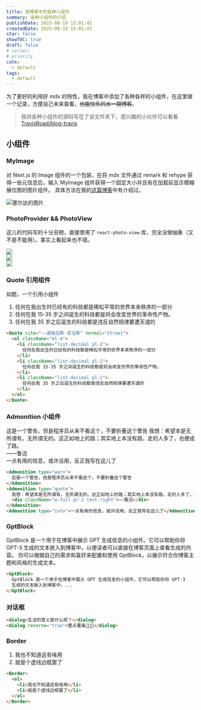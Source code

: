 ```yaml
---
title: 我博客中的各种小组件
summary: 各种小组件的介绍
publishDate: 2023-08-19 15:01:42
createdDate: 2023-08-19 15:01:43
star: false
showTOC: true
draft: false
# series:
# priority
cate:
  - default
tags:
  - default
---
```


为了更好的利用好 mdx 的特性，我在博客中添加了各种各样的小组件，在这里做一个记录，方便自己未来查看，~~也能快乐的水一期博客~~。

> 我将各种小组件的源码写在了该文件夹下，感兴趣的小伙伴可以看看[TravisRoad/blog-travis](https://github.com/TravisRoad/blog-travis/tree/main/components/mdx)

## 小组件

### MyImage

对 Next.js 的 Image 组件的一个包装，在将 mdx 文件通过 remark 和 rehype 获得一些元信息后，输入 MyImage 组件获得一个固定大小并且有在加载前显示模糊展位图的图片组件。
具体方法在我的[这篇博客](/posts/blurred_images_loading_%20nextjs)中有介绍过。

![塞尔达的图片](https://img.travismtg.com/2023/08/fac19d96a8ea6aa4e384802747e19dc2.jpg)

### PhotoProvider && PhotoView

这儿的代码写的十分丑陋，直接使用了 `react-photo-view` 库，完全没做抽象（又不是不能用）。事实上看起来也不错。

<PhotoProvider>
  <div className="relative overflow-auto rounded-lg shadow-lg dark:bg-nord-0 dark:shadow-none">
    <div className="flex w-full snap-x snap-mandatory gap-8 overflow-x-auto py-0">
      <div className="last:pr-[calc (100%-21.5rem)] relative shrink-0 snap-center snap-normal scroll-ml-6 first:pl-6">
        <PhotoView src="https://img.travismtg.com/2023/08/133e297eed9280ee22e0d439f280b8ac.jpg">
          <img
            src="https://img.travismtg.com/2023/08/133e297eed9280ee22e0d439f280b8ac.jpg"
            className="relative w-80 shrink-0 cursor-pointer bg-white shadow-xl sm:w-[45rem]"
            draggable="false"
          />
        </PhotoView>
      </div>
      <div className="last:pr-[calc (100%-21.5rem)] relative shrink-0 snap-center snap-normal scroll-ml-6 first:pl-6">
        <PhotoView src="https://img.travismtg.com/2023/08/ce631387095ab787ec1ee5fb0f2f9fcb.jpg">
          <img
            src="https://img.travismtg.com/2023/08/ce631387095ab787ec1ee5fb0f2f9fcb.jpg"
            className="relative w-80 shrink-0 cursor-pointer bg-white shadow-xl sm:w-[45rem]"
            draggable="false"
          />
        </PhotoView>
      </div>
      <div className="relative shrink-0 snap-center snap-normal scroll-ml-6 first:pl-6 last:pr-6">
        <PhotoView src="https://img.travismtg.com/2023/08/84b208b48743e3270c617b31ee0f5939.png">
          <img
            src="https://img.travismtg.com/2023/08/84b208b48743e3270c617b31ee0f5939.png"
            className="relative w-80 shrink-0 cursor-pointer bg-white shadow-xl sm:w-[45rem]"
            draggable="false"
          />
        </PhotoView>
      </div>
    </div>
  </div>
</PhotoProvider>

### Quote 引用组件

如题，一个引用小组件

<Quote cite="——道格拉斯·亚当斯" normal={true}>
  <ol className="ml-4">
    <li className="list-decimal pl-2">
      任何在我出生时已经有的科技都是稀松平常的世界本来秩序的一部分
    </li>
    <li className="list-decimal pl-2">
      任何在我 15-35 岁之间诞生的科技都是将会改变世界的革命性产物。
    </li>
    <li className="list-decimal pl-2">
      任何在我 35 岁之后诞生的科技都是违反自然规律要遭天谴的
    </li>
  </ol>
</Quote>

```html
<Quote cite="——道格拉斯·亚当斯" normal="{true}">
  <ol className="ml-4">
    <li className="list-decimal pl-2">
      任何在我出生时已经有的科技都是稀松平常的世界本来秩序的一部分
    </li>
    <li className="list-decimal pl-2">
      任何在我 15-35 岁之间诞生的科技都是将会改变世界的革命性产物。
    </li>
    <li className="list-decimal pl-2">
      任何在我 35 岁之后诞生的科技都是违反自然规律要遭天谴的
    </li>
  </ol>
</Quote>
```

### Admonition 小组件

<Admonition type="warn">
  这是一个警告，但是程序员从来不看这个，不要折叠这个警告
</Admonition>
<Admonition type="quote">
  我想：希望本是无所谓有，无所谓无的。这正如地上的路；其实地上本没有路，走的人多了，也便成了路。
  <div className="w-full pr-2 text-right">——鲁迅</div>
</Admonition>
<Admonition type="info">一点有用的信息，或许没用，反正我写在这儿了</Admonition>

```html
<Admonition type="warn">
  这是一个警告，但是程序员从来不看这个，不要折叠这个警告
</Admonition>
<Admonition type="quote">
  我想：希望本是无所谓有，无所谓无的。这正如地上的路；其实地上本没有路，走的人多了，也便成了路。
  <div className="w-full pr-2 text-right">——鲁迅</div>
</Admonition>
<Admonition type="info">一点有用的信息，或许没用，反正我写在这儿了</Admonition>
```

### GptBlock

<GptBlock>
  GptBlock 是一个用于在博客中展示 GPT 生成信息的小组件。它可以帮助你将 GPT-3
  生成的文本嵌入到博客中，以便读者可以直接在博客页面上查看生成的内容。
  你可以根据自己的需求和喜好来配置和使用
  GptBlock，以展示符合你博客主题和风格的生成文本。
</GptBlock>

```html
<GptBlock>
  GptBlock 是一个用于在博客中展示 GPT 生成信息的小组件。它可以帮助你将 GPT-3
  生成的文本嵌入到博客中，...
</GptBlock>
```

### 对话框

<Dialog>生活的意义是什么呢？</Dialog>
<Dialog reverse="true">整点薯条🍟🍟🍟</Dialog>

```html
<dialog>生活的意义是什么呢？</dialog>
<dialog reverse="true">整点薯条🍟🍟🍟</dialog>
```

### Border

<Border>
  <ol>
    <li> 我也不知道这有啥用 </li>
    <li> 就是个虚线边框罢了 </li>
  </ol>
</Border>

```html
<Border>
  <ol>
    <li>我也不知道这有啥用</li>
    <li>就是个虚线边框罢了</li>
  </ol>
</Border>
```

